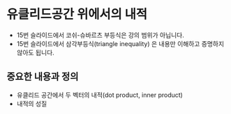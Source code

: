 # 유클리드공간 위에서의 내적  {#inner_product_1}


::: {.callout-note}

- 15번 슬라이드에서 코쉬-슈바르츠 부등식은 강의 범위가 아닙니다.
- 15번 슬라이드에서 삼각부등식(triangle inequality) 은 내용만 이해하고 증명하지 않아도 됩니다.

:::

## 중요한 내용과 정의

- 유클리드 공간에서 두 벡터의 내적(dot product, inner product)
- 내적의 성질 

